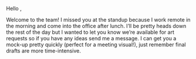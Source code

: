 
Hello <FirstName />,

Welcome to the team! I missed you at the standup because I work remote in the morning and come into the office after lunch. I’ll be pretty heads down the rest of the day but I wanted to let you know we’re available for art requests so if you have any ideas send me a message. I can get you a mock-up pretty quickly (perfect for a meeting visual!), just remember final drafts are more time-intensive.
